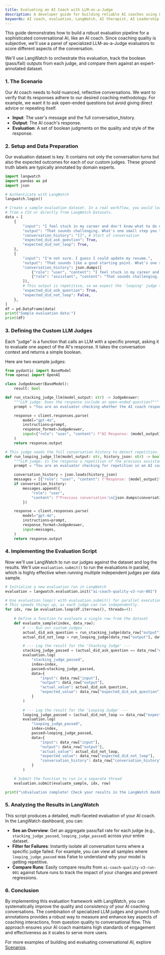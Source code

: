 ```yaml
---
title: Evaluating an AI Coach with LLM-as-a-Judge
description: A developer guide for building reliable AI coaches using LangWatch
keywords: AI coach, evaluation, LangWatch, AI therapist, AI Leadership
---
```


This guide demonstrates how to build a robust evaluation pipeline for a sophisticated conversational AI, like an AI coach. Since coaching quality is subjective, we'll use a panel of specialized LLM-as-a-Judge evaluators to score different aspects of the conversation.

We'll use LangWatch to orchestrate this evaluation, track the boolean (pass/fail) outputs from each judge, and compare them against an expert-annotated dataset.

### **1. The Scenario**
Our AI coach needs to hold nuanced, reflective conversations. We want to verify that its responses adhere to our desired coaching methodology. For example, we want it to ask open-ended questions but avoid giving direct advice or repeating itself.

* **Input**: The user's message and the full conversation_history.
* **Output**: The AI coach's response.
* **Evaluation**: A set of boolean judgments on the quality and style of the response.

### **2. Setup and Data Preparation**
Our evaluation dataset is key. It contains not only the conversation turns but also the expected outcomes for each of our custom judges. These ground truth labels are typically annotated by domain experts.

```python
import langwatch
import pandas as pd
import json

# Authenticate with LangWatch
langwatch.login()

# Create a sample evaluation dataset. In a real workflow, you would load this
# from a CSV or directly from LangWatch Datasets.
data = [
    {
        "input": "I feel stuck in my career and don't know what to do next.",
        "output": "That sounds challenging. What's one small step you think you could explore this week?",
        "conversation_history": "[]", # Start of conversation
        "expected_did_ask_question": True,
        "expected_did_not_loop": True,
    },
    {
        "input": "I'm not sure. I guess I could update my resume.",
        "output": "That sounds like a good starting point. What's one small step you could take to begin?",
        "conversation_history": json.dumps([
            {"role": "user", "content": "I feel stuck in my career and don't know what to do next."},
            {"role": "assistant", "content": "That sounds challenging. What's one small step you think you could explore this week?"}
        ]),
        # This output is repetitive, so we expect the 'looping' judge to fail.
        "expected_did_ask_question": True,
        "expected_did_not_loop": False,
    },
]
df = pd.DataFrame(data)
print("Sample evaluation data:")
print(df)
```

### **3. Defining the Custom LLM Judges**
Each "judge" is a function that calls an LLM with a specific prompt, asking it to evaluate one aspect of the AI's response. It takes the conversation context and returns a simple boolean.

Here are two example judges:

```python
from pydantic import BaseModel
from openai import OpenAI

class JudgeAnswer(BaseModel):
    result: bool

def run_stacking_judge_llm(model_output: str) -> JudgeAnswer:
    """LLM judge: Does the response include an open-ended question?"""
    prompt = "You are an evaluator checking whether the AI coach response includes at least one open-ended question "

    response = client.responses.parse(
        model="gpt-4o",
        instructions=prompt,
        response_format=JudgeAnswer,
        input={"role": "user", "content": f"AI Response: {model_output}"},
    )
    return response.output

# This judge needs the full conversation history to detect repetition.
def run_looping_judge_llm(model_output: str, history_json: str) -> bool:
    """LLM judge: Is the response a repetition of the previous assistant message?"""
    prompt = "You are an evaluator checking for repetition in an AI coach's behavior. "

    conversation_history = json.loads(history_json)
    messages = [{"role": "user", "content": f"Response: {model_output}"}]
    if conversation_history:
        messages.append({
            "role": "user",
            "content": f"Previous conversation:\n{json.dumps(conversation_history, indent=2)}"
        })

    response = client.responses.parse(
        model="gpt-4o",
        instructions=prompt,
        response_format=JudgeAnswer,
        input=messages,
    )
    return response.output
```

### **4. Implementing the Evaluation Script**
Now we'll use LangWatch to run our judges against the dataset and log the results. We'll use `evaluation.submit()` to run the evaluations in parallel, which is highly effective when running multiple independent judges per data sample.

```python
# Initialize a new evaluation run in LangWatch
evaluation = langwatch.evaluation.init("ai-coach-quality-v3-run-001")

# Use evaluation.loop() with evaluation.submit() for parallel execution.
# This speeds things up, as each judge can run independently.
for idx, row in evaluation.loop(df.iterrows(), threads=4):
    
    # Define a function to evaluate a single row from the dataset
    def evaluate_sample(index, data_row):
        # --- Run our custom judges ---
        actual_did_ask_question = run_stacking_judge(data_row["output"])
        actual_did_not_loop = run_looping_judge(data_row["output"], data_row["conversation_history"])

        # --- Log the result for the 'Stacking Judge' ---
        stacking_judge_passed = (actual_did_ask_question == data_row["expected_did_ask_question"])
        evaluation.log(
            "stacking_judge_passed",
            index=index,
            passed=stacking_judge_passed,
            data={
                "input": data_row["input"],
                "output": data_row["output"],
                "actual_value": actual_did_ask_question,
                "expected_value": data_row["expected_did_ask_question"],
            }
        )
        
        # --- Log the result for the 'Looping Judge' ---
        looping_judge_passed = (actual_did_not_loop == data_row["expected_did_not_loop"])
        evaluation.log(
            "looping_judge_passed",
            index=index,
            passed=looping_judge_passed,
            data={
                "input": data_row["input"],
                "output": data_row["output"],
                "actual_value": actual_did_not_loop,
                "expected_value": data_row["expected_did_not_loop"],
                "conversation_history": data_row["conversation_history"],
            }
        )

    # Submit the function to run in a separate thread
    evaluation.submit(evaluate_sample, idx, row)

print("\nEvaluation complete! Check your results in the LangWatch dashboard.")
```

### **5. Analyzing the Results in LangWatch**
This script produces a detailed, multi-faceted evaluation of your AI coach. In the LangWatch dashboard, you can:

* **See an Overview**: Get an aggregate pass/fail rate for each judge (e.g., `stacking_judge_passed`, `looping_judge_passed`) across your entire dataset.
* **Filter for Failures**: Instantly isolate all conversation turns where a specific judge failed. For example, you can view all samples where `looping_judge_passed` was False to understand why your model is getting repetitive.
* **Compare Runs**: Easily compare results from `ai-coach-quality-v3-run-001` against future runs to track the impact of your changes and prevent regressions.

### **6. Conclusion**

By implementing this evaluation framework with LangWatch, you can systematically improve the quality and consistency of your AI coaching conversations. The combination of specialized LLM judges and ground truth annotations provides a robust way to measure and enhance key aspects of coaching interactions, from question quality to conversational flow. This approach ensures your AI coach maintains high standards of engagement and effectiveness as it scales to serve more users.

For more examples of building and evaluating conversational AI, explore [Scenarios](https://scenario.langwatch.ai/).
